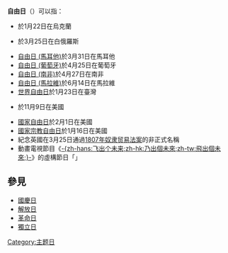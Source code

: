 '''自由日'''（{{lang-en|Freedom Day}}）可以指：
* {{tsl|en|Freedom Day (Ukraine)|自由日 (烏克蘭)}}於1月22日在烏克蘭
* {{tsl|en|Freedom Day (Belarus)|自由日 (白俄羅斯)}}於3月25日在白俄羅斯
* [[自由日_(馬耳他)|自由日 (馬耳他)]]於3月31日在馬耳他
* [[自由日_(葡萄牙)|自由日 (葡萄牙)]]於4月25日在葡萄牙
* [[自由日_(南非)|自由日 (南非)]]於4月27日在南非
* [[自由日_(馬拉維)|自由日 (馬拉維)]]於6月14日在馬拉維
* [[世界自由日|世界自由日]]於1月23日在臺灣
* {{tsl|en|World Freedom Day (United States)|世界自由日 (美國)}}於11月9日在美國
* [[國家自由日|國家自由日]]於2月1日在美國
* [[國家宗教自由日|國家宗教自由日]]於1月16日在美國
* 紀念英國在3月25日通過[[1807年奴隶贸易法案|1807年奴隶贸易法案]]的非正式名稱
* 動畫電視節目《[[乃出個未來|-{zh-hans:飞出个未来;zh-hk:乃出個未來;zh-tw:飛出個未來;}-]]》的虛構節日「{{tsl|en|A Taste of Freedom}}」

== 參見 ==
* [[國慶日|國慶日]]
* [[解放日|解放日]]
* [[革命日|革命日]]
* [[獨立日|獨立日]]

{{Disambig|Cat=三字消歧義}}
[[Category:主题日|Category:主题日]]